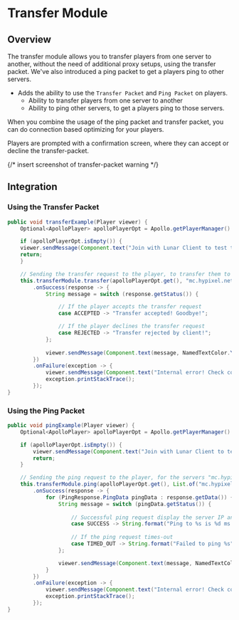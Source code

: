
# Transfer Module

## Overview

The transfer module allows you to transfer players from one server to another, without the need of additional proxy setups, using the transfer packet. We've also introduced a ping packet to get a players ping to other servers.

- Adds the ability to use the `Transfer Packet` and `Ping Packet` on players.
  - Ability to transfer players from one server to another
  - Ability to ping other servers, to get a players ping to those servers.

When you combine the usage of the ping packet and transfer packet, you can do connection based optimizing for your players.

<Callout type="warning">
  Players are prompted with a confirmation screen, where they can accept or decline the transfer-packet.
</Callout>

{/* insert screenshot of transfer-packet warning */}

## Integration

### Using the Transfer Packet

```java
public void transferExample(Player viewer) {
    Optional<ApolloPlayer> apolloPlayerOpt = Apollo.getPlayerManager().getPlayer(viewer.getUniqueId());

    if (apolloPlayerOpt.isEmpty()) {
    viewer.sendMessage(Component.text("Join with Lunar Client to test this feature!"));
    return;
    }

    // Sending the transfer request to the player, to transfer them to "mc.hypixel.net"
    this.transferModule.transfer(apolloPlayerOpt.get(), "mc.hypixel.net")
        .onSuccess(response -> {
            String message = switch (response.getStatus()) {

                // If the player accepts the transfer request
                case ACCEPTED -> "Transfer accepted! Goodbye!";

                // If the player declines the transfer request
                case REJECTED -> "Transfer rejected by client!";
            };
    
            viewer.sendMessage(Component.text(message, NamedTextColor.YELLOW));
        })
        .onFailure(exception -> {
            viewer.sendMessage(Component.text("Internal error! Check console!"));
            exception.printStackTrace();
        });
}
```

### Using the Ping Packet

```java
public void pingExample(Player viewer) {
    Optional<ApolloPlayer> apolloPlayerOpt = Apollo.getPlayerManager().getPlayer(viewer.getUniqueId());

    if (apolloPlayerOpt.isEmpty()) {
        viewer.sendMessage(Component.text("Join with Lunar Client to test this feature!"));
        return;
    }

    // Sending the ping request to the player, for the servers "mc.hypixel.net" & "minehut.com".
    this.transferModule.ping(apolloPlayerOpt.get(), List.of("mc.hypixel.net", "minehut.com"))
        .onSuccess(response -> {
            for (PingResponse.PingData pingData : response.getData()) {
                String message = switch (pingData.getStatus()) {
                    
                    // Successful ping request display the server IP and the players ping to that server.
                    case SUCCESS -> String.format("Ping to %s is %d ms.", pingData.getServerIp(), pingData.getPingMillis());
                    
                    // If the ping request times-out
                    case TIMED_OUT -> String.format("Failed to ping %s", pingData.getServerIp());
                };

                viewer.sendMessage(Component.text(message, NamedTextColor.YELLOW));
            }
        })
        .onFailure(exception -> {
            viewer.sendMessage(Component.text("Internal error! Check console!"));
            exception.printStackTrace();
        });
}
```
